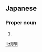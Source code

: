 ==Japanese==
{{ja-kanjitab|のぶ|あき}}

===Proper noun===
{{ja-pos|proper|のぶあき}}

# {{given name|male|lang=ja|sort=のぶあき}}

[[li:信明]]